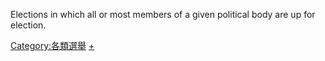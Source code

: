 {{Cat main|大選}}
{{See also|Category:议会选举}}

Elections in which all or most members of a given political body are up for election.

[[Category:各類選舉|Category:各類選舉]]
[[Category:国家立法机构|+]]